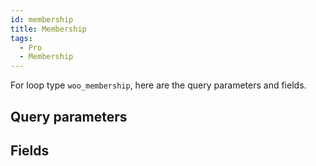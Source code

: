 ```yaml
---
id: membership
title: Membership
tags:
  - Pro
  - Membership
---
```


For loop type `woo_membership`, here are the query parameters and fields.

## Query parameters

<QueryArgsList args={json.query_args} />

## Fields

<FieldsList fields={json.fields} />
